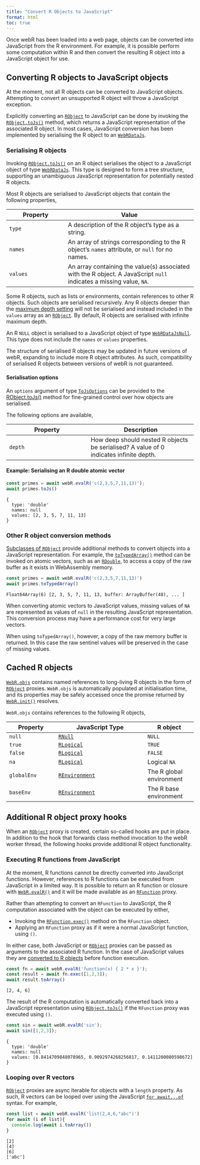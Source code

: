 ```yaml
---
title: "Convert R Objects to JavaScript"
format: html
toc: true
---
```


Once webR has been loaded into a web page, objects can be converted into JavaScript from the R environment. For example, it is possible perform some computation within R and then convert the resulting R object into a JavaScript object for use.

## Converting R objects to JavaScript objects

::: callout-warning
At the moment, not all R objects can be converted to JavaScript objects. Attempting to convert an unsupported R object will throw a JavaScript exception.
:::

Explicitly converting an [`RObject`](api/js/classes/RWorker.RObject.md) to JavaScript can be done by invoking the [`RObject.toJs()`](api/js/classes/RWorker.RObject.md#tojs) method, which returns a JavaScript representation of the associated R object. In most cases, JavaScript conversion has been implemented by serialising the R object to an [`WebRDataJs`](api/js/modules/RObject.md#webrdatajs).

### Serialising R objects

Invoking [`RObject.toJs()`](api/js/classes/RWorker.RObject.md#tojs) on an R object serialises the object to a JavaScript object of type [`WebRDataJs`](api/js/modules/RObject.md#webrdatajs). This type is designed to form a tree structure, supporting an unambiguous JavaScript representation for potentially nested R objects.

Most R objects are serialised to JavaScript objects that contain the following properties,

| Property | Value                                                                                                               |
|-----------------------|-------------------------------------------------|
| `type`   | A description of the R object's type as a string.                                                                   |
| `names`  | An array of strings corresponding to the R object's `names` attribute, or `null` for no names.                      |
| `values` | An array containing the value(s) associated with the R object. A JavaScript `null` indicates a missing value, `NA`. |

Some R objects, such as lists or environments, contain references to other R objects. Such objects are serialised recursively. Any R objects deeper than the [maximum depth setting](#serialisation-options) will not be serialised and instead included in the `values` array as an [`RObject`](api/js/classes/RWorker.RObject.md). By default, R objects are serialised with infinite maximum depth.

An R `NULL` object is serialised to a JavaScript object of type [`WebRDataJsNull`](api/js/modules/RObject.md#webrdatajsnull). This type does not include the `names` or `values` properties.

::: callout-warning
The structure of serialised R objects may be updated in future versions of webR, expanding to include more R object attributes. As such, compatibility of serialised R objects between versions of webR is not guaranteed.
:::

#### Serialisation options {#serialisation-options}

An `options` argument of type [`ToJsOptions`](api/js/interfaces/RWorker.ToJsOptions.md) can be provided to the [RObject.toJs()](api/js/classes/RWorker.RObject.md#tojs) method for fine-grained control over how objects are serialised.

The following options are available,

| Property | Description                                                                            |
|-------------------------------|-----------------------------------------|
| `depth`  | How deep should nested R objects be serialised? A value of 0 indicates infinite depth. |

#### Example: Serialising an R double atomic vector

``` javascript
const primes = await webR.evalR('c(2,3,5,7,11,13)');
await primes.toJs()
```

    {
      type: 'double'
      names: null
      values: [2, 3, 5, 7, 11, 13]
    }

### Other R object conversion methods

[Subclasses of `RObject`](api/js/modules/RWorker.md#classes) provide additional methods to convert objects into a JavaScript representation. For example, the [`toTypedArray()`](api/js/classes/RWorker.RDouble.md#totypedarray) method can be invoked on atomic vectors, such as an [`RDouble`](api/js/classes/RWorker.RDouble.md), to access a copy of the raw buffer as it exists in WebAssembly memory.

``` javascript
const primes = await webR.evalR('c(2,3,5,7,11,13)')
await primes.toTypedArray()
```

    Float64Array(6) [2, 3, 5, 7, 11, 13, buffer: ArrayBuffer(48), ... ]

::: callout-note
When converting atomic vectors to JavaScript values, missing values of `NA` are represented as values of `null` in the resulting JavaScript representation. This conversion process may have a performance cost for very large vectors.

When using `toTypedArray()`, however, a copy of the raw memory buffer is returned. In this case the raw sentinel values will be preserved in the case of missing values.
:::

## Cached R objects

[`WebR.objs`](api/js/classes/WebR.WebR.md#objs) contains named references to long-living R objects in the form of [`RObject`](api/js/modules/RMain.md#robject) proxies. `WebR.objs` is automatically populated at initialisation time, and its properties may be safely accessed once the promise returned by [`WebR.init()`](api/js/classes/WebR.WebR.md#init) resolves.

`WebR.objs` contains references to the following R objects,

| Property    | JavaScript Type                                          | R object                 |
|-------------------|----------------------------------|-------------------|
| `null`      | [`RNull`](api/js/classes/RWorker.RNull.html)             | `NULL`                   |
| `true`      | [`RLogical`](api/js/classes/RWorker.RLogical.md)         | `TRUE`                   |
| `false`     | [`RLogical`](api/js/classes/RWorker.RLogical.md)         | `FALSE`                  |
| `na`        | [`RLogical`](api/js/classes/RWorker.RLogical.md)         | Logical `NA`             |
| `globalEnv` | [`REnvironment`](api/js/classes/RWorker.REnvironment.md) | The R global environment |
| `baseEnv`   | [`REnvironment`](api/js/classes/RWorker.REnvironment.md) | The R base environment   |

## Additional R object proxy hooks

When an [`RObject`](api/js/modules/RMain.md#robject) proxy is created, certain so-called hooks are put in place. In addition to the hook that forwards class method invocation to the webR worker thread, the following hooks provide additional R object functionality.

### Executing R functions from JavaScript {#exec-r}

At the moment, R functions cannot be directly converted into JavaScript functions. However, references to R functions can be executed from JavaScript in a limited way. It is possible to return an R function or closure with [`WebR.evalR()`](api/js/classes/WebR.WebR.md#evalr) and it will be made available as an [`RFunction`](api/js/modules/RMain.md#rfunction) proxy.

Rather than attempting to convert an `RFunction` to JavaScript, the R computation associated with the object can be executed by either,

-   Invoking the [`RFunction.exec()`](api/js/classes/RWorker.RFunction.md#exec) method on the `RFunction` object.
-   Applying an `RFunction` proxy as if it were a normal JavaScript function, using `()`.

In either case, both JavaScript or [`RObject`](api/js/modules/RMain.md#robject) proxies can be passed as arguments to the associated R function. In the case of JavaScript values they are [converted to R objects](convert-r-to-js.qmd) before function execution.

``` javascript
const fn = await webR.evalR('function(x) { 2 * x }');
const result = await fn.exec([1,2,3]);
await result.toArray()
```

    [2, 4, 6]

The result of the R computation is automatically converted back into a JavaScript representation using [`RObject.toJs()`](api/js/classes/RWorker.RObject.md#tojs) if the `RFunction` proxy was executed using `()`.

``` javascript
const sin = await webR.evalR('sin');
await sin([1,2,3]);
```

    {
      type: 'double'
      names: null
      values: [0.8414709848078965, 0.9092974268256817, 0.1411200080598672]
    }

### Looping over R vectors

[`RObject`](api/js/modules/RMain.md#robject) proxies are async iterable for objects with a `length` property. As such, R vectors can be looped over using the JavaScript [`for await...of`](https://developer.mozilla.org/en-US/docs/Web/JavaScript/Reference/Statements/for-await...of) syntax. For example,

``` javascript
const list = await webR.evalR('list(2,4,6,"abc")')
for await (i of list){
  console.log(await i.toArray())
}
```

    [2]
    [4]
    [6]
    ['abc']
